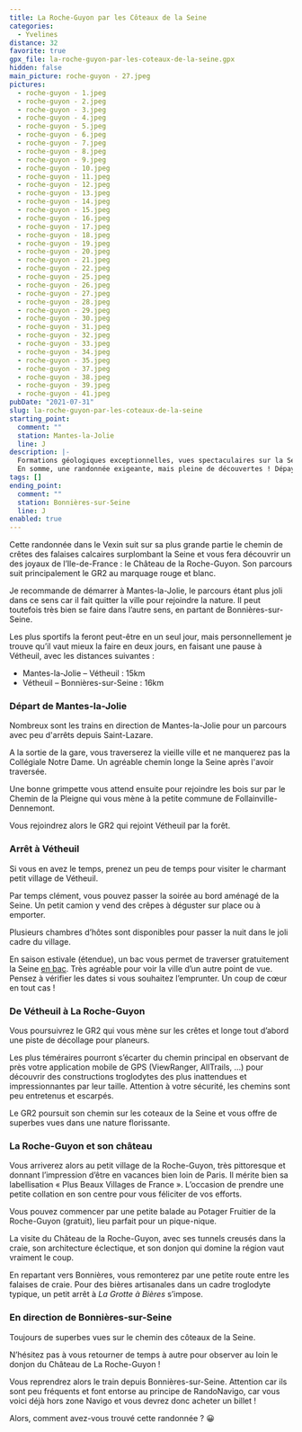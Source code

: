 ```yaml
---
title: La Roche-Guyon par les Côteaux de la Seine
categories:
  - Yvelines
distance: 32
favorite: true
gpx_file: la-roche-guyon-par-les-coteaux-de-la-seine.gpx
hidden: false
main_picture: roche-guyon - 27.jpeg
pictures:
  - roche-guyon - 1.jpeg
  - roche-guyon - 2.jpeg
  - roche-guyon - 3.jpeg
  - roche-guyon - 4.jpeg
  - roche-guyon - 5.jpeg
  - roche-guyon - 6.jpeg
  - roche-guyon - 7.jpeg
  - roche-guyon - 8.jpeg
  - roche-guyon - 9.jpeg
  - roche-guyon - 10.jpeg
  - roche-guyon - 11.jpeg
  - roche-guyon - 12.jpeg
  - roche-guyon - 13.jpeg
  - roche-guyon - 14.jpeg
  - roche-guyon - 15.jpeg
  - roche-guyon - 16.jpeg
  - roche-guyon - 17.jpeg
  - roche-guyon - 18.jpeg
  - roche-guyon - 19.jpeg
  - roche-guyon - 20.jpeg
  - roche-guyon - 21.jpeg
  - roche-guyon - 22.jpeg
  - roche-guyon - 25.jpeg
  - roche-guyon - 26.jpeg
  - roche-guyon - 27.jpeg
  - roche-guyon - 28.jpeg
  - roche-guyon - 29.jpeg
  - roche-guyon - 30.jpeg
  - roche-guyon - 31.jpeg
  - roche-guyon - 32.jpeg
  - roche-guyon - 33.jpeg
  - roche-guyon - 34.jpeg
  - roche-guyon - 35.jpeg
  - roche-guyon - 37.jpeg
  - roche-guyon - 38.jpeg
  - roche-guyon - 39.jpeg
  - roche-guyon - 41.jpeg
pubDate: "2021-07-31"
slug: la-roche-guyon-par-les-coteaux-de-la-seine
starting_point:
  comment: ""
  station: Mantes-la-Jolie
  line: J
description: |-
  Formations géologiques exceptionnelles, vues spectaculaires sur la Seine, patrimoine historique surprenant, constructions troglodytes, une flore riche et variée… et du dénivelé !
  En somme, une randonnée exigeante, mais pleine de découvertes ! Dépaysement garanti.
tags: []
ending_point:
  comment: ""
  station: Bonnières-sur-Seine
  line: J
enabled: true
---
```


Cette randonnée dans le Vexin suit sur sa plus grande partie le chemin de crêtes des falaises calcaires surplombant la Seine et vous fera découvrir un des joyaux de l’Ile-de-France : le Château de la Roche-Guyon. Son parcours suit principalement le GR2 au marquage rouge et blanc.

Je recommande de démarrer à Mantes-la-Jolie, le parcours étant plus joli dans ce sens car il fait quitter la ville pour rejoindre la nature. Il peut toutefois très bien se faire dans l’autre sens, en
partant de Bonnières-sur-Seine.

Les plus sportifs la feront peut-être en un seul jour, mais personnellement je trouve qu’il vaut mieux la faire en deux jours, en faisant une pause à Vétheuil, avec les distances suivantes :

- Mantes-la-Jolie – Vétheuil : 15km
- Vétheuil – Bonnières-sur-Seine : 16km

### Départ de Mantes-la-Jolie

Nombreux sont les trains en direction de Mantes-la-Jolie pour un parcours avec peu d'arrêts depuis Saint-Lazare.

A la sortie de la gare, vous traverserez la vieille ville et ne manquerez pas la Collégiale Notre Dame. Un agréable chemin longe la Seine après l'avoir traversée.

Une bonne grimpette vous attend ensuite pour rejoindre les bois sur par le Chemin de la Pleigne qui vous mène à la petite commune de Follainville-Dennemont.

Vous rejoindrez alors le GR2 qui rejoint Vétheuil par la forêt.

### Arrêt à Vétheuil

Si vous en avez le temps, prenez un peu de temps pour visiter le charmant petit village de Vétheuil.

Par temps clément, vous pouvez passer la soirée au bord aménagé de la Seine. Un petit camion y vend des crêpes à déguster sur place ou à emporter.

Plusieurs chambres d’hôtes sont disponibles pour passer la nuit
dans le joli cadre du village.

En saison estivale (étendue), un bac vous permet de traverser gratuitement la Seine [en bac](https://mairie-vetheuil.fr/services-et-demarches/transport/le-bac-saison-2021). Très agréable pour voir la ville d’un autre point de vue. Pensez à vérifier les dates si vous souhaitez l’emprunter. Un coup de cœur en tout cas !

### De Vétheuil à La Roche-Guyon

Vous poursuivrez le GR2 qui vous mène sur les crêtes et longe
tout d’abord une piste de décollage pour planeurs.

Les plus téméraires pourront s’écarter du chemin principal en observant de près votre application mobile de GPS (ViewRanger, AllTrails, …) pour découvrir des constructions troglodytes des plus inattendues et impressionnantes par leur taille. Attention à votre sécurité, les chemins sont peu entretenus et escarpés.

Le GR2 poursuit son chemin sur les coteaux de la Seine et vous offre de superbes vues dans une nature florissante.

### La Roche-Guyon et son château

Vous arriverez alors au petit village de la Roche-Guyon, très pittoresque et donnant l’impression d’être en vacances bien loin
de Paris. Il mérite bien sa labellisation « Plus Beaux Villages de France ».
L’occasion de prendre une petite collation en son centre pour vous féliciter de vos efforts.

Vous pouvez commencer par une petite balade au Potager Fruitier de la Roche-Guyon (gratuit), lieu parfait pour un pique-nique.

La visite du Château de la Roche-Guyon, avec ses tunnels creusés dans la craie, son architecture éclectique, et son donjon qui domine la région vaut vraiment le coup.

En repartant vers Bonnières, vous remonterez par une petite route entre les falaises de craie.
Pour des bières artisanales dans un cadre troglodyte typique, un petit arrêt à
_La Grotte à Bières_ s’impose.

### En direction de Bonnières-sur-Seine

Toujours de superbes vues sur le chemin des côteaux de la Seine.

N’hésitez pas à vous retourner de temps à autre pour observer au loin le donjon du Château de La Roche-Guyon !

Vous reprendrez alors le train depuis Bonnières-sur-Seine. Attention car ils sont peu fréquents et font entorse au principe de RandoNavigo, car vous voici déjà hors zone Navigo et vous devrez donc acheter un billet !

Alors, comment avez-vous trouvé cette randonnée ? 😀
